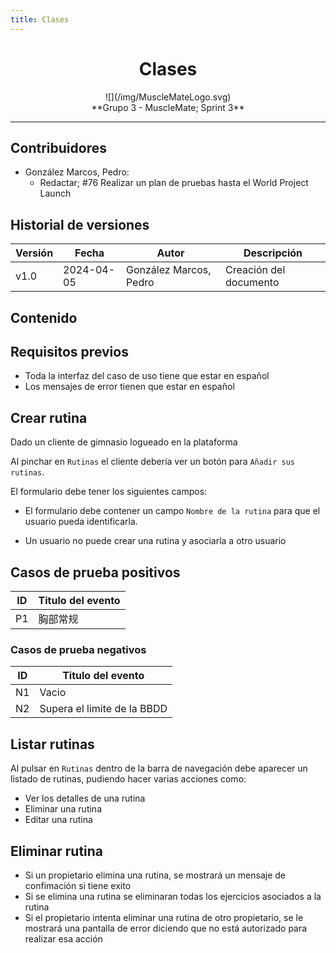 ```yaml
---
title: Clases
---
```


<center>
  <h1>Clases</h1>
</center>

<center>![](/img/MuscleMateLogo.svg)</center>

<center>**Grupo 3 - MuscleMate; Sprint 3**</center>

---

## Contribuidores

- González Marcos, Pedro:
  - Redactar; #76 Realizar un plan de pruebas hasta el World Project Launch

## Historial de versiones

| Versión | Fecha      | Autor                  | Descripción            |
| ------- | ---------- | ---------------------- | ---------------------- |
| v1.0    | 2024-04-05 | González Marcos, Pedro | Creación del documento |

## Contenido

## Requisitos previos

- Toda la interfaz del caso de uso tiene que estar en español
- Los mensajes de error tienen que estar en español

## Crear rutina

Dado un cliente de gimnasio logueado en la plataforma

Al pinchar en `Rutinas` el cliente debería ver un botón para `Añadir sus rutinas`.

El formulario debe tener los siguientes campos:

- El formulario debe contener un campo `Nombre de la rutina` para que el usuario
  pueda identificarla.

- Un usuario no puede crear una rutina y asociarla a otro usuario

## Casos de prueba positivos

| ID  | Titulo del evento |
| --- | ----------------- |
| P1  | 胸部常规          |

### Casos de prueba negativos

| ID  | Titulo del evento           |
| --- | --------------------------- |
| N1  | Vacio                       |
| N2  | Supera el limite de la BBDD |

## Listar rutinas

Al pulsar en `Rutinas` dentro de la barra de navegación debe aparecer un listado de rutinas,
pudiendo hacer varias acciones como:

- Ver los detalles de una rutina
- Eliminar una rutina
- Editar una rutina

## Eliminar rutina

- Si un propietario elimina una rutina, se mostrará un mensaje de confimación
  si tiene exito
- Si se elimina una rutina se eliminaran todas los ejercicios asociados a la rutina
- Si el propietario intenta eliminar una rutina de otro propietario, se le
  mostrará una pantalla de error diciendo que no está autorizado para realizar
  esa acción
